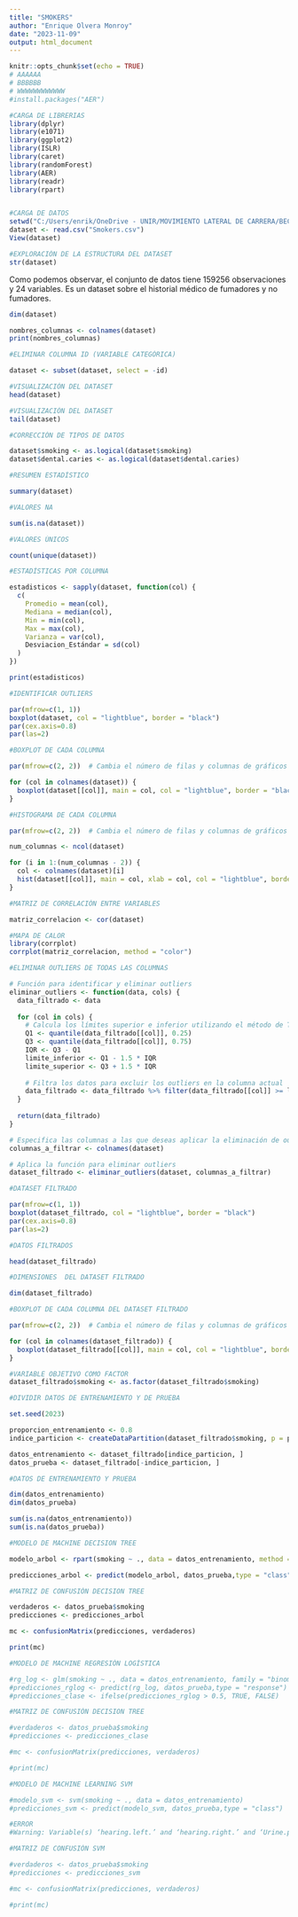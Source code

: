 ---
title: "SMOKERS"
author: "Enrique Olvera Monroy"
date: "2023-11-09"
output: html_document
---

```{r setup, include=FALSE}
knitr::opts_chunk$set(echo = TRUE)
# AAAAAA
# BBBBBB
# WWWWWWWWWWWW
#install.packages("AER")
```

```{r}
#CARGA DE LIBRERIAS
library(dplyr)
library(e1071)
library(ggplot2)
library(ISLR)
library(caret)
library(randomForest)
library(AER)
library(readr)
library(rpart)



```



```{r}
#CARGA DE DATOS
setwd("C:/Users/enrik/OneDrive - UNIR/MOVIMIENTO LATERAL DE CARRERA/BECA BEDU 2023/PROTOTYPE DAY")
dataset <- read.csv("Smokers.csv")
View(dataset)
```

```{r}
#EXPLORACIÓN DE LA ESTRUCTURA DEL DATASET
str(dataset)

```
Como podemos observar, el conjunto de datos tiene 159256 observaciones y 24 variables. Es un dataset sobre el historial médico de fumadores y no fumadores.

```{r}
dim(dataset)
```
```{r}
nombres_columnas <- colnames(dataset)
print(nombres_columnas)
```



```{r}
#ELIMINAR COLUMNA ID (VARIABLE CATEGÓRICA)

dataset <- subset(dataset, select = -id)


```


```{r}
#VISUALIZACIÓN DEL DATASET
head(dataset)

```

```{r}
#VISUALIZACIÓN DEL DATASET
tail(dataset)
```



```{r}
#CORRECCIÓN DE TIPOS DE DATOS

dataset$smoking <- as.logical(dataset$smoking)
dataset$dental.caries <- as.logical(dataset$dental.caries)


```



```{r}
#RESUMEN ESTADÍSTICO

summary(dataset)

```

```{r}
#VALORES NA

sum(is.na(dataset))

```

```{r}

#VALORES ÚNICOS

count(unique(dataset))

```

```{r}
#ESTADÍSTICAS POR COLUMNA

estadisticos <- sapply(dataset, function(col) {
  c(
    Promedio = mean(col),
    Mediana = median(col),
    Min = min(col),
    Max = max(col),
    Varianza = var(col),
    Desviacion_Estándar = sd(col)
  )
})

print(estadisticos)

```



```{r}
#IDENTIFICAR OUTLIERS

par(mfrow=c(1, 1))
boxplot(dataset, col = "lightblue", border = "black")
par(cex.axis=0.8) 
par(las=2)

```

```{r}

#BOXPLOT DE CADA COLUMNA

par(mfrow=c(2, 2))  # Cambia el número de filas y columnas de gráficos

for (col in colnames(dataset)) {
  boxplot(dataset[[col]], main = col, col = "lightblue", border = "black")
}

```


```{r}
#HISTOGRAMA DE CADA COLUMNA

par(mfrow=c(2, 2))  # Cambia el número de filas y columnas de gráficos

num_columnas <- ncol(dataset)

for (i in 1:(num_columnas - 2)) {
  col <- colnames(dataset)[i]
  hist(dataset[[col]], main = col, xlab = col, col = "lightblue", border = "black")
}

```


```{r}
#MATRIZ DE CORRELACIÓN ENTRE VARIABLES

matriz_correlacion <- cor(dataset)

#MAPA DE CALOR
library(corrplot)  
corrplot(matriz_correlacion, method = "color")
```



```{r}

#ELIMINAR OUTLIERS DE TODAS LAS COLUMNAS

# Función para identificar y eliminar outliers
eliminar_outliers <- function(data, cols) {
  data_filtrado <- data
  
  for (col in cols) {
    # Calcula los límites superior e inferior utilizando el método de Tukey
    Q1 <- quantile(data_filtrado[[col]], 0.25)
    Q3 <- quantile(data_filtrado[[col]], 0.75)
    IQR <- Q3 - Q1
    limite_inferior <- Q1 - 1.5 * IQR
    limite_superior <- Q3 + 1.5 * IQR
    
    # Filtra los datos para excluir los outliers en la columna actual
    data_filtrado <- data_filtrado %>% filter(data_filtrado[[col]] >= limite_inferior & data_filtrado[[col]] <= limite_superior)
  }
  
  return(data_filtrado)
}

# Especifica las columnas a las que deseas aplicar la eliminación de outliers
columnas_a_filtrar <- colnames(dataset)

# Aplica la función para eliminar outliers
dataset_filtrado <- eliminar_outliers(dataset, columnas_a_filtrar)

```


```{r}
#DATASET FILTRADO

par(mfrow=c(1, 1))
boxplot(dataset_filtrado, col = "lightblue", border = "black")
par(cex.axis=0.8) 
par(las=2)

```
```{r}
#DATOS FILTRADOS

head(dataset_filtrado)
```



```{r}
#DIMENSIONES  DEL DATASET FILTRADO

dim(dataset_filtrado)

```

```{r}

#BOXPLOT DE CADA COLUMNA DEL DATASET FILTRADO

par(mfrow=c(2, 2))  # Cambia el número de filas y columnas de gráficos

for (col in colnames(dataset_filtrado)) {
  boxplot(dataset_filtrado[[col]], main = col, col = "lightblue", border = "black")
}

```
```{r}
#VARIABLE OBJETIVO COMO FACTOR
dataset_filtrado$smoking <- as.factor(dataset_filtrado$smoking)
```



```{r}
#DIVIDIR DATOS DE ENTRENAMIENTO Y DE PRUEBA

set.seed(2023)

proporcion_entrenamiento <- 0.8
indice_particion <- createDataPartition(dataset_filtrado$smoking, p = proporcion_entrenamiento, list = FALSE)

datos_entrenamiento <- dataset_filtrado[indice_particion, ]
datos_prueba <- dataset_filtrado[-indice_particion, ]


```




```{r}
#DATOS DE ENTRENAMIENTO Y PRUEBA

dim(datos_entrenamiento)
dim(datos_prueba)
```


```{r}
sum(is.na(datos_entrenamiento))
sum(is.na(datos_prueba))

```

```{r}
#MODELO DE MACHINE DECISION TREE

modelo_arbol <- rpart(smoking ~ ., data = datos_entrenamiento, method = "class")

predicciones_arbol <- predict(modelo_arbol, datos_prueba,type = "class")

```


```{r}

#MATRIZ DE CONFUSIÓN DECISION TREE

verdaderos <- datos_prueba$smoking  
predicciones <- predicciones_arbol

mc <- confusionMatrix(predicciones, verdaderos)

print(mc)

```

```{r}
#MODELO DE MACHINE REGRESIÓN LOGÍSTICA

#rg_log <- glm(smoking ~ ., data = datos_entrenamiento, family = "binomial")
#predicciones_rglog <- predict(rg_log, datos_prueba,type = "response")
#predicciones_clase <- ifelse(predicciones_rglog > 0.5, TRUE, FALSE)
```


```{r}

#MATRIZ DE CONFUSIÓN DECISION TREE

#verdaderos <- datos_prueba$smoking  
#predicciones <- predicciones_clase

#mc <- confusionMatrix(predicciones, verdaderos)

#print(mc)

```


```{r}
#MODELO DE MACHINE LEARNING SVM

#modelo_svm <- svm(smoking ~ ., data = datos_entrenamiento)
#predicciones_svm <- predict(modelo_svm, datos_prueba,type = "class")

#ERROR
#Warning: Variable(s) ‘hearing.left.’ and ‘hearing.right.’ and ‘Urine.protein’ constant. Cannot scale data.


```


```{r}
#MATRIZ DE CONFUSIÓN SVM

#verdaderos <- datos_prueba$smoking  
#predicciones <- predicciones_svm

#mc <- confusionMatrix(predicciones, verdaderos)

#print(mc)

```


